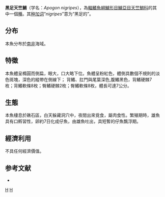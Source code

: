 {{Speciesbox
| image = Apogon nigripes.jpg
| image caption = 黑足天竺鯛
| status = NE
| taxon = Apogon nigripes
| authority = [[Playfair|Playfair]], 1867
| synonyms = 
}}
'''黑足天竺鯛'''（学名：''Apogon nigripes''），為[[輻鰭魚綱|輻鰭魚綱]][[鱸形目|鱸形目]][[鱸亞目|鱸亞目]][[天竺鯛科|天竺鯛科]]的其中一個[[種|種]]。其[[种加词|种加词]]“''nigripes''”意为“黑足的”。

==分布==
本魚分布於[[南非|南非]]海域。

==特徵==
本魚體呈橢圓而側扁，眼大，口大略下位。魚體呈粉紅色，體側具數個不規則的淡色斑塊，深色的縱帶在側線下； 背鰭、肛門與尾葉深色,腹鰭黑色，背鰭硬棘7枚；背鰭軟條8枚；臀鰭硬棘2枚；臀鰭軟條8枚，體長可達7公分。

==生態==
本魚棲息於礁石區，白天躲藏洞穴中，夜間出來覓食，屬肉食性。繁殖期時，雄魚具有口孵習性，卵約7日化成仔魚，由雄魚吐出，具短暫的仔魚飄浮期。

==經濟利用==
不具任何經濟價值。

==参考文献==
*{{FishBase_species|genus=Apogon|species=nigripes|year=2011|month=12}}

{{Taxonbar|from=Q1078200}}

[[Category:天竺鯛屬|H]]
[[Category:1867年描述的鱼类|H]]